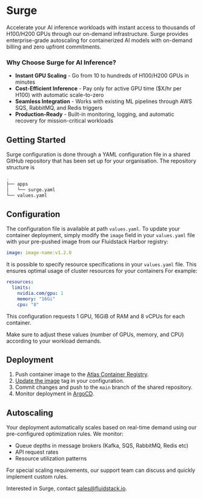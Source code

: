 
# Surge

Accelerate your AI inference workloads with instant access to thousands of H100/H200 GPUs through our on-demand infrastructure. Surge provides enterprise-grade autoscaling for containerized AI models with on-demand billing and zero upfront commitments.

### Why Choose Surge for AI Inference?
- **Instant GPU Scaling** - Go from 10 to hundreds of H100/H200 GPUs in minutes
- **Cost-Efficient Inference** - Pay only for active GPU time ($X/hr per H100) with automatic scale-to-zero
- **Seamless Integration** - Works with existing ML pipelines through AWS SQS, RabbitMQ, and Redis triggers
- **Production-Ready** - Built-in monitoring, logging, and automatic recovery for mission-critical workloads

## Getting Started
Surge configuration is done through a YAML configuration file in a shared GitHub repository that has been set up for your organisation.  The repository structure is 

```bash
.
├── apps
│   └── surge.yaml
└── values.yaml
```

## Configuration
The configuration file is available at path `values.yaml`. To update your container deployment, simply modify the `image` field in your `values.yaml` file with your pre-pushed image from our Fluidstack Harbor registry:

```yaml
image: image-name:v1.2.0
```

It is possible to specify resource specifications in your `values.yaml` file. This ensures optimal usage of cluster resources for your containers For example:

```yaml
resources:
  limits:
    nvidia.com/gpu: 1
    memory: "16Gi"
    cpu: "8"
```
This configuration requests 1 GPU, 16GiB of RAM and 8 vCPUs for each container. 

Make sure to adjust these values (number of GPUs, memory, and CPU) according to your workload demands. 


## Deployment

1. Push container image to the [Atlas Container Registry](/atlas/registry#getting-started).
2. [Update the image](/atlas/registry#building-and-deploying-images) tag in your configuration.
3. Commit changes and push to the `main` branch of the shared repository.
4. Monitor deployment in [ArgoCD](/atlas/argo).

## Autoscaling

Your deployment automatically scales based on real-time demand using our pre-configured optimization rules. We monitor:
- Queue depths in message brokers (Kafka, SQS, RabbitMQ, Redis etc)
- API request rates
- Resource utilization patterns

For special scaling requirements, our support team can discuss and quickly implement custom rules.

Interested in Surge, contact [sales@fluidstack.io](mailto:sales@fluidstack.io).





